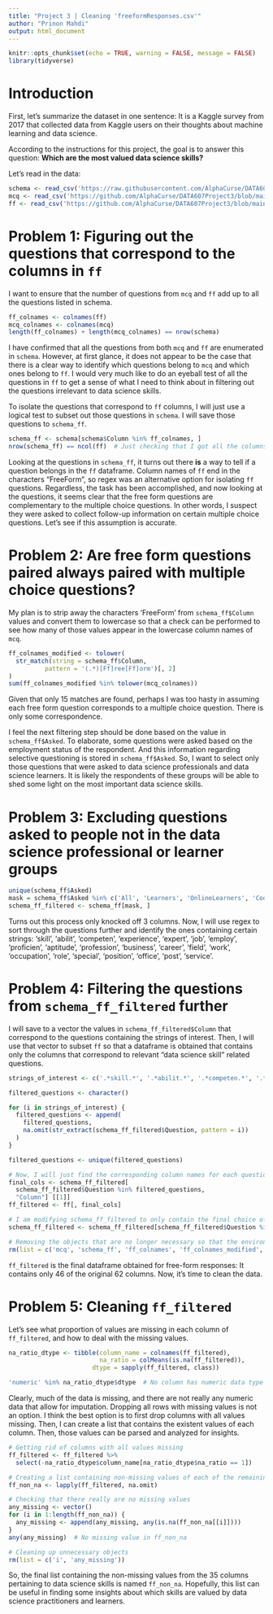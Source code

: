 ```yaml
---
title: "Project 3 | Cleaning 'freeformResponses.csv'"
author: "Prinon Mahdi"
output: html_document
---
```


```r
knitr::opts_chunk$set(echo = TRUE, warning = FALSE, message = FALSE)
library(tidyverse)
```

# Introduction

First, let's summarize the dataset in one sentence: It is a Kaggle survey from 2017 that collected data from Kaggle users on their thoughts about machine learning and data science.

According to the instructions for this project, the goal is to answer this question: **Which are the most valued data science skills?**

Let's read in the data: 

```r
schema <- read_csv('https://raw.githubusercontent.com/AlphaCurse/DATA607Project3/main/schema.csv')
mcq <- read_csv('https://github.com/AlphaCurse/DATA607Project3/blob/main/multipleChoiceResponses.csv?raw=true')
ff <- read_csv('https://github.com/AlphaCurse/DATA607Project3/blob/main/freeformResponses.csv?raw=true')
```

# Problem 1: Figuring out the questions that correspond to the columns in `ff`

I want to ensure that the number of questions from `mcq` and `ff` add up to all the questions listed in schema. 

```r
ff_colnames <- colnames(ff)
mcq_colnames <- colnames(mcq)
length(ff_colnames) + length(mcq_colnames) == nrow(schema)
```

I have confirmed that all the questions from both `mcq` and `ff` are enumerated in `schema`. However, at first glance, it does not appear to be the case that there is a clear way to identify which questions belong to `mcq` and which ones belong to `ff`. I would very much like to do an eyeball test of all the questions in `ff` to get a sense of what I need to think about in filtering out the questions irrelevant to data science skills.

To isolate the questions that correspond to `ff` columns, I will just use a logical test to subset out those questions in `schema`. I will save those questions to `schema_ff`.

```r
schema_ff <- schema[schema$Column %in% ff_colnames, ]
nrow(schema_ff) == ncol(ff)  # Just checking that I got all the columns of ff
```

Looking at the questions in `schema_ff`, it turns out there **is** a way to tell if a question belongs in the `ff` dataframe. Column names of `ff` end in the characters "FreeForm", so regex was an alternative option for isolating `ff` questions. Regardless, the task has been accomplished, and now looking at the questions, it seems clear that the free form questions are complementary to the multiple choice questions. In other words, I suspect they were asked to collect follow-up information on certain multiple choice questions. Let's see if this assumption is accurate.

# Problem 2: Are free form questions paired always paired with multiple choice questions?

My plan is to strip away the characters 'FreeForm' from `schema_ff$Column` values and convert them to lowercase so that a check can be performed to see how many of those values appear in the lowercase column names of `mcq`.

```r
ff_colnames_modified <- tolower(
  str_match(string = schema_ff$Column, 
          pattern = '(.*)[Ff]ree[Ff]orm')[, 2]
)
sum(ff_colnames_modified %in% tolower(mcq_colnames))
```

Given that only 15 matches are found, perhaps I was too hasty in assuming each free form question corresponds to a multiple choice question. There is only some correspondence.

I feel the next filtering step should be done based on the value in `schema_ff$Asked`. To elaborate, some questions were asked based on the employment status of the respondent. And this information regarding selective questioning is stored in `schema_ff$Asked`. So, I want to select only those questions that were asked to data science professionals and data science learners. It is likely the respondents of these groups will be able to shed some light on the most important data science skills. 

# Problem 3: Excluding questions asked to people not in the data science professional or learner groups

```r
unique(schema_ff$Asked)
mask = schema_ff$Asked %in% c('All', 'Learners', 'OnlineLearners', 'CodingWorker-NC', 'CodingWorker')
schema_ff_filtered <- schema_ff[mask, ]
```

Turns out this process only knocked off 3 columns. Now, I will use regex to sort through the questions further and identify the ones containing certain strings: 'skill', 'abilit', 'competen', 'experience', 'expert', 'job', 'employ', 'proficien', 'aptitude', 'profession', 'business', 'career', 'field', 'work', 'occupation', 'role', 'special', 'position', 'office', 'post', 'service'.

# Problem 4: Filtering the questions from `schema_ff_filtered` further

I will save to a vector the values in `schema_ff_filtered$Column` that correspond to the questions containing the strings of interest. Then, I will use that vector to subset `ff` so that a dataframe is obtained that contains only the columns that correspond to relevant "data science skill" related questions.

```r
strings_of_interest <- c('.*skill.*', '.*abilit.*', '.*competen.*', '.*experience.*', '.*expert.*', '.*job.*', '.*employ.*', '.*proficien.*', '.*aptitude.*', '.*profession.*', '.*business.*', '.*career.*', '.*field.*', '.*work.*', '.*occupation.*', '.*role.*', '.*special.*', '.*position.*', '.*office.*', '.*post.*', '.*service.*', '.*tool.*', '.*tech.*', '.*language.*', '.*method.*')

filtered_questions <- character()

for (i in strings_of_interest) {
  filtered_questions <- append(
    filtered_questions, 
    na.omit(str_extract(schema_ff_filtered$Question, pattern = i))
  )
}

filtered_questions <- unique(filtered_questions)

# Now, I will just find the corresponding column names for each question so that I can subset those columns from ff
final_cols <- schema_ff_filtered[
  schema_ff_filtered$Question %in% filtered_questions, 
  "Column"] [[1]]
ff_filtered <- ff[, final_cols]

# I am modifying schema_ff_filtered to only contain the final choice of questions
schema_ff_filtered <- schema_ff_filtered[schema_ff_filtered$Question %in% filtered_questions, ]

# Removing the objects that are no longer necessary so that the environment is not so cluttered
rm(list = c('mcq', 'schema_ff', 'ff_colnames', 'ff_colnames_modified', 'final_cols', 'i', 'mask', 'mcq_colnames', 'strings_of_interest'))
```

`ff_filtered` is the final dataframe obtained for free-form responses: It contains only 46 of the original 62 columns. Now, it's time to clean the data.

# Problem 5: Cleaning `ff_filtered`

Let's see what proportion of values are missing in each column of `ff_filtered`, and how to deal with the missing values.

```r
na_ratio_dtype <- tibble(column_name = colnames(ff_filtered), 
                         na_ratio = colMeans(is.na(ff_filtered)), 
                       dtype = sapply(ff_filtered, class))

'numeric' %in% na_ratio_dtype$dtype  # No column has numeric data type
```

Clearly, much of the data is missing, and there are not really any numeric data that allow for imputation. Dropping all rows with missing values is not an option. I think the best option is to first drop columns with all values missing. Then, I can create a list that contains the existent values of each column. Then, those values can be parsed and analyzed for insights.

```r
# Getting rid of columns with all values missing
ff_filtered <- ff_filtered %>% 
  select(-na_ratio_dtype$column_name[na_ratio_dtype$na_ratio == 1])

# Creating a list containing non-missing values of each of the remaining 35 columns
ff_non_na <- lapply(ff_filtered, na.omit)

# Checking that there really are no missing values
any_missing <- vector()
for (i in 1:length(ff_non_na)) {
  any_missing <- append(any_missing, any(is.na(ff_non_na[[i]])))
}
any(any_missing)  # No missing value in ff_non_na

# Cleaning up unnecessary objects
rm(list = c('i', 'any_missing'))
```

So, the final list containing the non-missing values from the 35 columns pertaining to data science skills is named `ff_non_na`. Hopefully, this list can be useful in finding some insights about which skills are valued by data science practitioners and learners.
